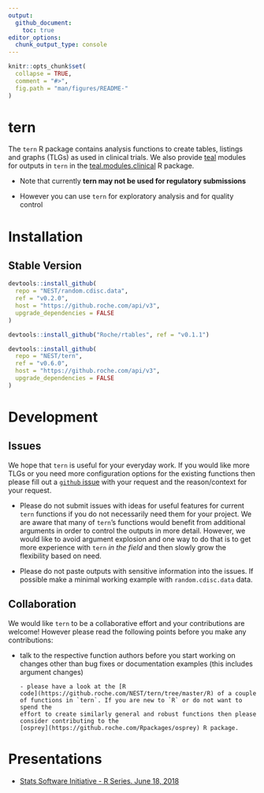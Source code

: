 ```yaml
---
output: 
  github_document:
    toc: true
editor_options: 
  chunk_output_type: console
---
```


<!-- README.md is generated from README.Rmd. Please edit that file -->

```r
knitr::opts_chunk$set(
  collapse = TRUE,
  comment = "#>",
  fig.path = "man/figures/README-"
)
```

# tern

The `tern` R package contains analysis functions to create tables, listings and graphs (TLGs) as used in clinical trials. We also provide [teal](https://github.roche.com/NEST/teal) modules for outputs in `tern` in the [teal.modules.clinical](https://github.roche.com/NEST/teal.modules.clinical) R package.

* Note that currently **tern may not be used for regulatory submissions**

* However you can use `tern` for exploratory analysis and for quality control


# Installation 

## Stable Version

```r
devtools::install_github(
  repo = "NEST/random.cdisc.data",
  ref = "v0.2.0", 
  host = "https://github.roche.com/api/v3",
  upgrade_dependencies = FALSE
)

devtools::install_github("Roche/rtables", ref = "v0.1.1")

devtools::install_github(
  repo = "NEST/tern",
  ref = "v0.6.0", 
  host = "https://github.roche.com/api/v3",
  upgrade_dependencies = FALSE
)
```

# Development

## Issues

We hope that `tern` is useful for your everyday work. If you would like more
TLGs or you need more configuration options for the existing functions then
please fill out a [`github` issue](https://github.roche.com/NEST/tern/issues)
with your request and the reason/context for your request.

* Please do not submit issues with ideas for useful features for current `tern`
functions if you do not necessarily need them for your project. We are aware
that many of `tern`'s functions would benefit from additional arguments in order
to control the outputs in more detail. However, we would like to avoid argument
explosion and one way to do that is to get more experience with `tern` *in the
field* and then slowly grow the flexibility based on need.

* Please do not paste outputs with sensitive information into the issues. If
possible make a minimal working example with `random.cdisc.data` data.


## Collaboration

We would like `tern` to be a collaborative effort and your contributions are
welcome! However please read the following points before you make any
contributions:

* talk to the respective function authors before you start working on changes
other than bug fixes or documentation examples (this includes argument changes)
 
      - please have a look at the [R
      code](https://github.roche.com/NEST/tern/tree/master/R) of a couple
      of functions in `tern`. If you are new to `R` or do not want to spend the
      effort to create similarly general and robust functions then please
      consider contributing to the
      [osprey](https://github.roche.com/Rpackages/osprey) R package.



# Presentations

* [Stats Software Initiative - R Series. June 18, 2018](https://docs.google.com/presentation/d/1OB7MMt3YKzfMJ-gXcGpcRqM8tjbMZWqeEki164L38i4/edit?usp=sharing)

[ghs]: http://pages.github.roche.com/NEST/tern

